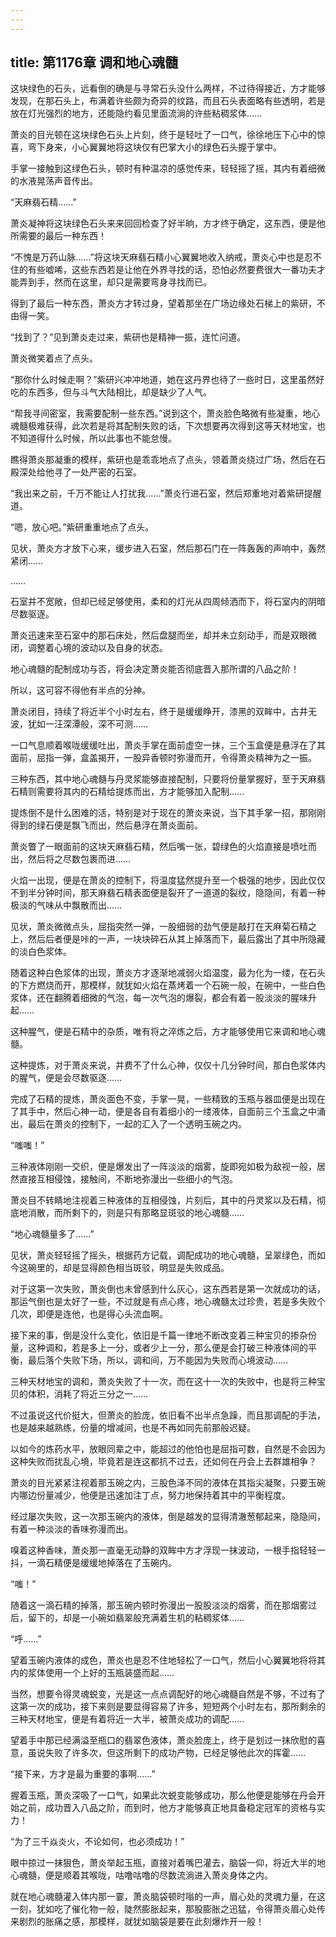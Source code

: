 ```yaml
---
---
---
```

title: 第1176章 调和地心魂髓
---



这块绿色的石头，远看倒的确是与寻常石头没什么两样，不过待得接近，方才能够发现，在那石头上，布满着许些颇为奇异的纹路，而且石头表面略有些透明，若是放在灯光强烈的地方，还能隐约看见里面流淌的许些粘稠浆体……

萧炎的目光顿在这块绿色石头上片刻，终于是轻吐了一口气，徐徐地压下心中的惊喜，弯下身来，小心翼翼地将这块仅有巴掌大小的绿色石头握于掌中。

手掌一接触到这绿色石头，顿时有种温凉的感觉传来，轻轻摇了摇，其内有着细微的水液晃荡声音传出。

“天麻翡石精……”

萧炎凝神将这块绿色石头来来回回检查了好半晌，方才终于确定，这东西，便是他所需要的最后一种东西！

“不愧是万药山脉……”将这块天麻翡石精小心翼翼地收入纳戒，萧炎心中也是忍不住的有些嘘唏，这些东西若是让他在外界寻找的话，恐怕必然要费很大一番功夫才能弄到手，然而在这里，却只是需要弯身寻找而已。

得到了最后一种东西，萧炎方才转过身，望着那坐在广场边缘处石梯上的紫研，不由得一笑。

“找到了？”见到萧炎走过来，紫研也是精神一振，连忙问道。

萧炎微笑着点了点头。

“那你什么时候走啊？”紫研兴冲冲地道，她在这丹界也待了一些时日，这里虽然好吃的东西多，但与斗气大陆相比，却是缺少了人气。

“帮我寻间密室，我需要配制一些东西。”说到这个，萧炎脸色略微有些凝重，地心魂髓极难获得，此次若是将其配制失败的话，下次想要再次得到这等天材地宝，也不知道得什么时候，所以此事也不能怠慢。

瞧得萧炎那凝重的模样，紫研也是乖乖地点了点头，领着萧炎绕过广场，然后在石殿深处给他寻了一处严密的石室。

“我出来之前，千万不能让人打扰我……”萧炎行进石室，然后郑重地对着紫研提醒道。

“嗯，放心吧。”紫研重重地点了点头。

见状，萧炎方才放下心来，缓步进入石室，然后那石门在一阵轰轰的声响中，轰然紧闭……

……

石室并不宽敞，但却已经足够使用，柔和的灯光从四周倾洒而下，将石室内的阴暗尽数驱逐。

萧炎迅速来至石室中的那石床处，然后盘腿而坐，却并未立刻动手，而是双眼微闭，调整着心境的波动以及自身的状态。

地心魂髓的配制成功与否，将会决定萧炎能否彻底晋入那所谓的八品之阶！

所以，这可容不得他有半点的分神。

萧炎闭目，持续了将近半个小时左右，终于是缓缓睁开，漆黑的双眸中，古井无波，犹如一汪深潭般，深不可测……

一口气息顺着喉咙缓缓吐出，萧炎手掌在面前虚空一抹，三个玉盒便是悬浮在了其面前，屈指一弹，盒盖揭开，一股异香顿时弥漫而开，令得萧炎精神为之一振。

三种东西，其中地心魂髓与丹灵浆能够直接配制，只要将份量掌握好，至于天麻翡石精则需要将其内的石精给提炼而出，方才能够加入配制……

提炼倒不是什么困难的活，特别是对于现在的萧炎来说，当下其手掌一招，那刚刚得到的绿石便是飘飞而出，然后悬浮在萧炎面前。

萧炎瞥了一眼面前的这块天麻翡石精，然后嘴一张，碧绿色的火焰直接是喷吐而出，然后将之尽数包裹而进……

火焰一出现，便是在萧炎的控制下，将温度猛然提升至一个极强的地步，因此仅仅不到半分钟时间，那天麻翡石精表面便是裂开了一道道的裂纹，隐隐间，有着一种极淡的气味从中飘散而出……

见状，萧炎微微点头，屈指突然一弹，一股细弱的劲气便是敲打在天麻菊石精之上，然后后者便是咔的一声，一块块碎石从其上掉落而下，最后露出了其中所隐藏的淡白色浆体。

随着这种白色浆体的出现，萧炎方才逐渐地减弱火焰温度，最为化为一缕，在石头的下方燃烧而开，那模样，就犹如火焰在蒸烤着一个石碗一般，在碗中，一些白色浆体，还在翻腾着细微的气泡，每一次气泡的爆裂，都会有着一股淡淡的腥味升起……

这种腥气，便是石精中的杂质，唯有将之淬炼之后，方才能够使用它来调和地心魂髓。

这种提炼，对于萧炎来说，并费不了什么心神，仅仅十几分钟时间，那白色浆体内的腥气，便是会尽数驱逐……

完成了石精的提炼，萧炎面色不变，手掌一晃，一些精致的玉瓶与器皿便是出现在了其手中，然后心神一动，便是各自有着细小的一缕液体，自面前三个玉盒之中涌出，最后在萧炎的控制下，一起的汇入了一个透明玉碗之内。

“嗤嗤！”

三种液体刚刚一交织，便是爆发出了一阵淡淡的烟雾，旋即宛如极为敌视一般，居然直接互相侵蚀，接触间，不断地弥漫出一些细小的气泡。

萧炎目不转睛地注视着三种液体的互相侵蚀，片刻后，其中的丹灵浆以及石精，彻底地消散，而所剩下的，则是只有那略显斑驳的地心魂髓……

“地心魂髓量多了……”

见状，萧炎轻轻摇了摇头，根据药方记载，调配成功的地心魂髓，呈翠绿色，而如今这碗里的，却是显得颜色相当斑驳，明显是失败成品。

对于这第一次失败，萧炎倒也未曾感到什么灰心，这东西若是第一次就成功的话，那运气倒也是太好了一些，不过就是有点心疼，地心魂髓太过珍贵，若是多失败个几次，即便是连他，也是得心头流血啊。

接下来的事，倒是没什么变化，依旧是千篇一律地不断改变着三种宝贝的掺杂份量，这种调和，若是多上一分，或者少上一分，那么便是会打破三种液体间的平衡，最后落个失败下场，所以，调和间，万不能因为失败而心境波动……

三种天材地宝的调和，萧炎失败了十一次，而在这十一次的失败中，也是将三种宝贝的体积，消耗了将近三分之一……

不过虽说这代价挺大，但萧炎的脸庞，依旧看不出半点急躁，而且那调配的手法，也是越来越熟练，份量的增减间，也是不再如同先前那般迟疑。

以如今的炼药水平，放眼同辈之中，能超过的他怕也是屈指可数，自然是不会因为这种失败而扰乱心境，毕竟若是连这都抗不过去，还如何在丹会上去群雄相争？

萧炎的目光紧紧注视着那玉碗之内，三股色泽不同的液体在其指尖凝聚，只要玉碗内哪边份量减少，他便是迅速加注丁点，努力地保持着其中的平衡程度。

经过屡次失败，这一次那玉碗内的液体，倒是越发的显得清澈葱郁起来，隐隐间，有着一种淡淡的香味弥漫而出。

嗅着这种香味，萧炎那一直毫无动静的双眸中方才浮现一抹波动，一根手指轻轻一抖，一滴石精便是缓缓地掉落在了玉碗内。

“嗤！”

随着这一滴石精的掉落，那玉碗内顿时弥漫出一股股淡淡的烟雾，而在那烟雾过后，留下的，却是一小碗如翡翠般充满着生机的粘稠浆体……

“呼……”

望着玉碗内液体的成色，萧炎也是忍不住地轻松了一口气，然后小心翼翼地将将其内的浆体使用一个上好的玉瓶装盛而起……

当然，想要令得灵魂蜕变，光是这一点点调配好的地心魂髓自然是不够，不过有了这第一次的成功，接下来则是要显得容易了许多，短短两个小时左右，那所剩余的三种天材地宝，便是有着将近一大半，被萧炎成功的调配……

望着手中那已经满溢至瓶口的翡翠色液体，萧炎脸庞上，终于是划过一抹欣慰的喜意，虽说失败了许多次，但这所剩下的成功产物，已经足够他此次的挥霍……

“接下来，方才是最为重要的事啊……”

握着玉瓶，萧炎深吸了一口气，如果此次蜕变能够成功，那么他便是能够在丹会开始之前，成功晋入八品之阶，而到时，他方才能够真正地具备稳定冠军的资格与实力！

“为了三千焱炎火，不论如何，也必须成功！”

眼中掠过一抹狠色，萧炎举起玉瓶，直接对着嘴巴灌去，脑袋一仰，将近大半的地心魂髓，便是顺着其喉咙，咕噜咕噜的尽数流淌进入萧炎身体之内。

就在地心魂髓灌入体内那一霎，萧炎脑袋顿时嗡的一声，眉心处的灵魂力量，在这一刻，犹如吃了催化物一般，陡然膨胀起来，那股膨胀之迅猛，令得萧炎眉心处传来剧烈的胀痛之感，那模样，就犹如脑袋是要在此刻爆炸开一般！